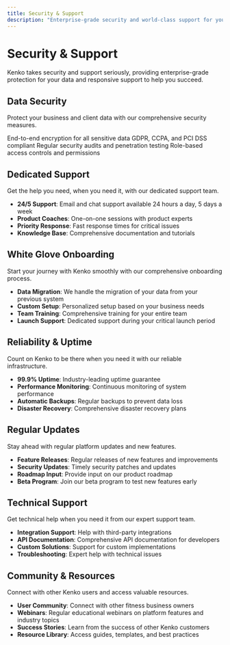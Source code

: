 ```yaml
---
title: Security & Support
description: "Enterprise-grade security and world-class support for your fitness business"
---
```


# Security & Support

Kenko takes security and support seriously, providing enterprise-grade protection for your data and responsive support to help you succeed.

## Data Security

Protect your business and client data with our comprehensive security measures.

<CardGroup cols={2}>
  <Card
    title="Encryption"
    icon="lock"
  >
    End-to-end encryption for all sensitive data
  </Card>
  <Card
    title="Compliance"
    icon="shield-check"
  >
    GDPR, CCPA, and PCI DSS compliant
  </Card>
  <Card
    title="Regular Audits"
    icon="clipboard-check"
  >
    Regular security audits and penetration testing
  </Card>
  <Card
    title="Access Controls"
    icon="user-lock"
  >
    Role-based access controls and permissions
  </Card>
</CardGroup>

## Dedicated Support

Get the help you need, when you need it, with our dedicated support team.

- **24/5 Support**: Email and chat support available 24 hours a day, 5 days a week
- **Product Coaches**: One-on-one sessions with product experts
- **Priority Response**: Fast response times for critical issues
- **Knowledge Base**: Comprehensive documentation and tutorials

## White Glove Onboarding

Start your journey with Kenko smoothly with our comprehensive onboarding process.

- **Data Migration**: We handle the migration of your data from your previous system
- **Custom Setup**: Personalized setup based on your business needs
- **Team Training**: Comprehensive training for your entire team
- **Launch Support**: Dedicated support during your critical launch period

## Reliability & Uptime

Count on Kenko to be there when you need it with our reliable infrastructure.

- **99.9% Uptime**: Industry-leading uptime guarantee
- **Performance Monitoring**: Continuous monitoring of system performance
- **Automatic Backups**: Regular backups to prevent data loss
- **Disaster Recovery**: Comprehensive disaster recovery plans

## Regular Updates

Stay ahead with regular platform updates and new features.

- **Feature Releases**: Regular releases of new features and improvements
- **Security Updates**: Timely security patches and updates
- **Roadmap Input**: Provide input on our product roadmap
- **Beta Program**: Join our beta program to test new features early

## Technical Support

Get technical help when you need it from our expert support team.

- **Integration Support**: Help with third-party integrations
- **API Documentation**: Comprehensive API documentation for developers
- **Custom Solutions**: Support for custom implementations
- **Troubleshooting**: Expert help with technical issues

## Community & Resources

Connect with other Kenko users and access valuable resources.

- **User Community**: Connect with other fitness business owners
- **Webinars**: Regular educational webinars on platform features and industry topics
- **Success Stories**: Learn from the success of other Kenko customers
- **Resource Library**: Access guides, templates, and best practices 